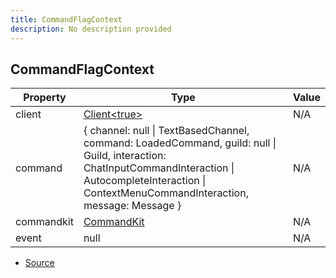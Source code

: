 ```yaml
---
title: CommandFlagContext
description: No description provided
---
```


## CommandFlagContext

| Property | Type | Value |
| ----------- | ----------- | ----------- |
| client | [Client\<true>](https://discord.js.org/docs/packages/discord.js/main/Client:Class) | N/A |
| command | \{   channel: null \| TextBasedChannel,   command: LoadedCommand,   guild: null \| Guild,   interaction: ChatInputCommandInteraction \| AutocompleteInteraction \| ContextMenuCommandInteraction,   message: Message } | N/A |
| commandkit | [CommandKit](/docs/api-reference/classes/CommandKit) | N/A |
| event | null | N/A |


- [Source](https://github.com/underctrl-io/commandkit/blob/83ef44f10b86e30835e8636786e5222cac412af9/packages/commandkit/src/flags/feature-flags.ts#L34)